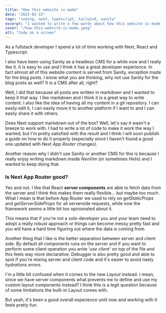 ```yaml
---
title: "How this website is made"
date: "2023-01-15"
tags: "coding, next, typescript, tailwind, sanity"
excerpt: "I wanted to write a few words about how this website is made and why I chose to do it this way."
cover: "/how-this-website-is-made.jpeg"
alt: "Code on a screen"
---
```

As a fullstack developer I spend a lot of time working with Next, React and Typescript.

I also have been using Sanity as a headless CMS for a while now and I really like it. It is easy to use and I think it has a great developer experience.
In fact almost all of this website content is served from Sanity, exception made for the blog posts. I know what you are thinking, why not use Sanity for the blog posts as well? It is a CMS after all, right?

Well, I did that because all posts are written in markdown and I wanted to keep it that way. I like markdown and I think it is a great way to write content. I also like the idea of having all my content in a git repository. I can easily edit it, I can easily move it to another platform if I want to and I can easily share it with others.

Does Next support markdown out of the box? Well, let's say it wasn't a breeze to work with. I had to write a lot of code to make it work the way I wanted, but I'm pretty satisfied with the result and I think I will soon publish a guide on how to do it properly (especially since I haven't found a good one updated with Next *App Router* changes).

Another reason why I didn't use Sanity or another CMS for this is because I really enjoy writing markdown inside *NeoVim* (or sometimes *Helix*) and I wanted to keep doing that.

### Is Next App Router good?

Yes and not. I like that React **server components** are able to fetch data from the server and I think this makes them really flexible... but maybe too much. What I mean is that before App Router we used to rely on *getStaticProps* and *getServerSideProps* for all serverside requests, while now the framework seems a little bit too opinionated about it. 

This means that if you're not a *solo*-developer you and your team need to adopt a really robust approach or things can become messy pretty fast and you will have a hard time figuring out where the data is coming from.

Another thing that I like is the better separation between server and client side. By default all components runs on the server and if you want to perform some client operation you write *'use client'* on top of the file and this feels way more declarative. Debugger is also pretty good and able to spot if you're mixing server and client code and it's easier to avoid nasty *hydrations errors*.

I'm a little bit confused when it comes to the new *Layout* instead. I mean, since we have server components what prevents me to define and use my custom layout components instead? I think this is a legit question because of some limitations the built-in Layout comes with.

But yeah, it's been a good overall experience until now and working with it feels pretty fun.
